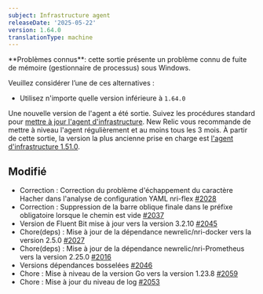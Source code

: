 ```yaml
---
subject: Infrastructure agent
releaseDate: '2025-05-22'
version: 1.64.0
translationType: machine
---
```


<Callout variant="caution">
  **Problèmes connus**: cette sortie présente un problème connu de fuite de mémoire (gestionnaire de processus) sous Windows.
</Callout>

Veuillez considérer l’une de ces alternatives :

* Utilisez n&apos;importe quelle version inférieure à `1.64.0`

Une nouvelle version de l&apos;agent a été sortie. Suivez les procédures standard pour [mettre à jour l&apos;agent d&apos;infrastructure](https://docs.newrelic.com/docs/infrastructure/install-configure-manage-infrastructure/update-or-uninstall/update-infrastructure-agent). New Relic vous recommande de mettre à niveau l&apos;agent régulièrement et au moins tous les 3 mois. À partir de cette sortie, la version la plus ancienne prise en charge est [l&apos;agent d&apos;infrastructure 1.51.0](https://docs.newrelic.com/docs/release-notes/infrastructure-release-notes/infrastructure-agent-release-notes/new-relic-infrastructure-agent-1510/).

## Modifié

* Correction : Correction du problème d&apos;échappement du caractère Hacher dans l&apos;analyse de configuration YAML nri-flex [#2028](https://github.com/newrelic/infrastructure-agent/pull/2028)
* Correction : Suppression de la barre oblique finale dans le préfixe obligatoire lorsque le chemin est vide [#2037](https://github.com/newrelic/infrastructure-agent/pull/2037)
* Version de Fluent Bit mise à jour vers la version 3.2.10 [#2045](https://github.com/newrelic/infrastructure-agent/pull/2045)
* Chore(deps) : Mise à jour de la dépendance newrelic/nri-docker vers la version 2.5.0 [#2027](https://github.com/newrelic/infrastructure-agent/pull/2027)
* Chore(deps) : Mise à jour de la dépendance newrelic/nri-Prometheus vers la version 2.25.0 [#2016](https://github.com/newrelic/infrastructure-agent/pull/2016)
* Versions dépendances bosselées [#2046](https://github.com/newrelic/infrastructure-agent/pull/2046)
* Chore : Mise à niveau de la version Go vers la version 1.23.8 [#2059](https://github.com/newrelic/infrastructure-agent/pull/2059)
* Chore : Mise à jour du niveau de log [#2053](https://github.com/newrelic/infrastructure-agent/pull/2053)